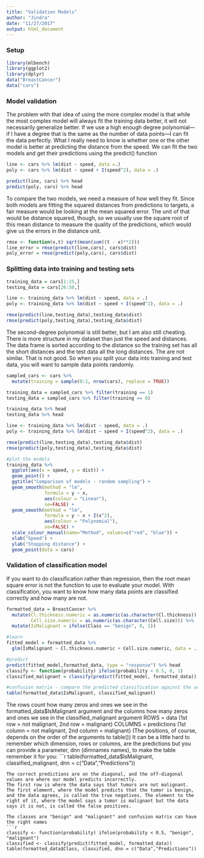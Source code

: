 ```yaml
---
title: "Validation Models"
author: "Jindra"
date: "11/27/2017"
output: html_document
---
```


### Setup
```r
library(mlbench)
library(ggplot2)
library(dplyr)
data("BreastCancer")
data("cars")
```

### Model validation
The problem with that idea of using the more complex model is that while the most complex model will always fit the training data better, it will not necessarily generalize better. If we use a high enough degree polynomial—if I have a degree that is the same as the number of data points—I can fit the data perfectly.
What I really need to know is whether one or the other model is better at predicting the distance from the speed. We can fit the two models and get their predictions using the predict() function
```r
line <- cars %>% lm(dist ~ speed, data =.)
poly <- cars %>% lm(dist ~ speed + I(speed^2), data = .)

predict(line, cars) %>% head
predict(poly, cars) %>% head
```
To compare the two models, we need a measure of how well they fit. Since both models are fitting the squared distances from predictions to targets, a fair measure would be looking at the mean squared error.
The unit of that would be distance squared, though, so we usually use the square root of this mean distance to measure the quality of the predictions, which would give us the errors in the distance unit.
```r
rmse <- function(x,t) sqrt(mean(sum((t - x)**2)))
line_error = rmse(predict(line,cars), cars$dist)
poly_error = rmse(predict(poly,cars), cars$dist)

```

### Splitting data into training and testing sets
```r
training_data = cars[1:25,]
testing_data = cars[26:50,]

line <- training_data %>% lm(dist ~ speed, data = .)
poly <- training_data %>% lm(dist ~ speed + I(speed^2), data = .)

rmse(predict(line,testing_data),testing_data$dist)
rmse(predict(poly,testing_data),testing_data$dist)
```
The second-degree polynomial is still better, but I am also still cheating. There is more structure in my dataset than just the speed and distances. The data frame is sorted according to the distance so the training set has all the short distances and the test data all the long distances. The are not similar. That is not good.
So when you split your data into training and test data, you will want to sample data points randomly.
```r
sampled_cars <- cars %>% 
  mutate(training = sample(0:1, nrow(cars), replace = TRUE))

training_data = sampled_cars %>% filter(training == 1)
testing_data = sampled_cars %>% filter(training == 0)

training_data %>% head
testing_data %>% head

line <- training_data %>% lm(dist ~ speed, data = .)
poly <- training_data %>% lm(dist ~ speed + I(speed^2), data = .)

rmse(predict(line,testing_data),testing_data$dist)
rmse(predict(poly,testing_data),testing_data$dist)

#plot the models
training_data %>%
  ggplot(aes(x = speed, y = dist)) +
  geom_point() +
  ggtitle("Comparison of models - random sampling") +
  geom_smooth(method = "lm",
              formula = y ~ x,
              aes(colour = "Linear"),
              se=FALSE) +
  geom_smooth(method = "lm",
              formula = y ~ x + I(x^2),
              aes(colour = "Polynomial"),
              se=FALSE) +
  scale_colour_manual(name="Method", values=c("red", "blue")) +
  xlab("Speed") +
  ylab("Stopping distance") +
  geom_point(data = cars)
```

### Validation of classification model
If you want to do classification rather than regression, then the root mean square error is not the function to use to evaluate your model. With classification, you want to know how many data points are classified correctly and how many are not.
```r
formatted_data = BreastCancer %>%
  mutate(Cl.thickness.numeric = as.numeric(as.character(Cl.thickness)),
         Cell.size.numeric = as.numeric(as.character(Cell.size))) %>%
  mutate(IsMalignant = ifelse(Class == "benign", 0, 1))

#learn
fitted_model = formatted_data %>%
  glm(IsMalignant ~ Cl.thickness.numeric + Cell.size.numeric, data = .)

#predict
predict(fitted_model,formatted_data, type = "response") %>% head
classify <- function(probability) ifelse(probability < 0.5, 0, 1)
classified_malignant = classify(predict(fitted_model, formatted_data))

#confusion matrix - compare the predicted classification against the actual classification 
table(formatted_data$IsMalignant, classified_malignant)
```
The rows count how many zeros and ones we see in the formatted_data$IsMalignant argument and the columns how many zeros and ones we see in the classified_malignant argument
ROWS = data (1st row = not malignant, 2nd row = malignant)
COLUMNS = predictions (1st column = not malignant, 2nd column = malignant)
(The positions, of course, depends on the order of the arguments to table())
It can be a little hard to remember which dimension, rows or columns, are the predictions but you can provide a parameter, dnn (dimnames names), to make the table remember it for you:
```r
table(formatted_data$IsMalignant, classified_malignant, dnn = c("Data","Predictions"))
```
The correct predictions are on the diagonal, and the off-diagonal values are where our model predicts incorrectly.
The first row is where the data says that tumors are not malignant. The first element, where the model predicts that the tumor is benign, and the data agrees, is called the true negatives. The element to the right of it, where the model says a tumor is malignant but the data says it is not, is called the false positives.

The classes are "benign" and "malignant" and confusion matrix can have the right names
```r
classify <- function(probability) ifelse(probability < 0.5, "benign", "malignant")
classified <- classify(predict(fitted_model, formatted_data))
table(formatted_data$Class, classified, dnn = c("Data","Predictions"))
```

